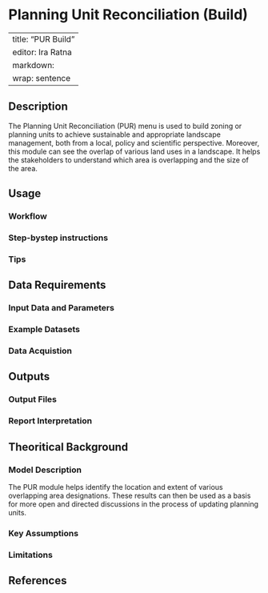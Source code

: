 # Planning Unit Reconciliation (Build) {#sec-profit}

---
title: "PUR Build"
editor: Ira Ratna
  markdown: 
    wrap: sentence
---

## Description

The Planning Unit Reconciliation (PUR) menu is used to build zoning or planning units to achieve sustainable and appropriate landscape management, both from a local, policy and scientific perspective. Moreover, this module can see the overlap of various land uses in a landscape. It helps the stakeholders to understand which area is overlapping and the size of the area.

## Usage

### Workflow

### Step-bystep instructions

### Tips

## Data Requirements

### Input Data and Parameters

### Example Datasets

### Data Acquistion

## Outputs

### Output Files

### Report Interpretation

## Theoritical Background

### Model Description

The PUR module helps identify the location and extent of various overlapping area designations. These results can then be used as a basis for more open and directed discussions in the process of updating planning units.

### Key Assumptions

### Limitations

## References
